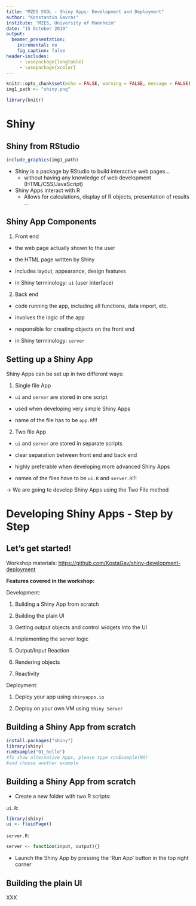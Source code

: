 ```yaml
---
title: "MZES SSDL - Shiny Apps: Development and Deployment"
author: "Konstantin Gavras"
institute: "MZES, University of Mannheim"
date: "15 October 2019"
output: 
  beamer_presentation:
    incremental: no
    fig_caption: false
header-includes:
     - \usepackage{longtable}
     - \usepackage{xcolor}
---
```


```r
knitr::opts_chunk$set(echo = FALSE, warning = FALSE, message = FALSE)
img1_path <- "shiny.png"

library(knitr) 
```

# Shiny

## Shiny from RStudio
```r
include_graphics(img1_path)
```

- Shiny is a package by RStudio to build interactive web pages...
    - without having any knowledge of web development (HTML/CSS/JavaScript)

- Shiny Apps interact with R 
    - Allows for calculations, display of R objects, presentation of results ... 

## Shiny App Components

1. Front end

- the web page actually shown to the user
- the HTML page written by Shiny
- includes layout, appearance, design features


- in Shiny terminology: `ui` (user interface)

2. Back end

- code running the app, including all functions, data import, etc.
- involves the logic of the app
- responsible for creating objects on the front end

- in Shiny terminology: `server`

## Setting up a Shiny App

Shiny Apps can be set up in two different ways:

1. Single file App

- `ui` and `server` are stored in one script

- used when developing very simple Shiny Apps

- name of the file has to be `app.R`!!!

2. Two file App

- `ui` and `server` are stored in separate scripts

- clear separation between front end and back end

- highly preferable when developing more advanced Shiny Apps

- names of the files have to be `ui.R` and `server.R`!!!

$\rightarrow$ We are going to develop Shiny Apps using the Two File method

# Developing Shiny Apps - Step by Step

## Let's get started!

Workshop materials: [https://github.com/KostaGav/shiny-development-deployment](https://github.com/KostaGav/shiny-development-deployment)

**Features covered in the workshop:**

Development:

1. Building a Shiny App from scratch

2. Building the plain UI

3. Getting output objects and control widgets into the UI

4. Implementing the server logic

5. Output/Input Reaction

6. Rendering objects

7. Reactivity

Deployment:

1. Deploy your app using `shinyapps.io`

2. Deploy on your own VM using `Shiny Server`


## Building a Shiny App from scratch

```r
install.packages("shiny")
library(shiny)
runExample("01_hello")
#To show alternative Apps, please type runExample(NA) 
#and choose another example
```

## Building a Shiny App from scratch

- Create a new folder with two R scripts:

`ui.R`:

```r
library(shiny)
ui <- fluidPage()
```

`server.R`:

```r
server <- function(input, output){}
```

- Launch the Shiny App by pressing the 'Run App' button in the top right corner


## Building the plain UI

XXX
